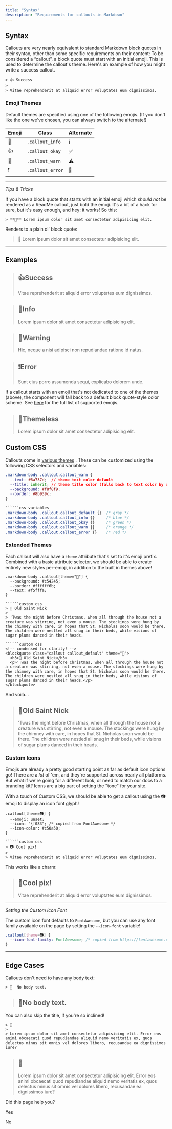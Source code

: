 ```yaml
---
title: "Syntax"
description: "Requirements for callouts in Markdown"
---
```

## Syntax

Callouts are very nearly equivalent to standard Markdown block quotes in their syntax, other than some specific requirements on their content: To be considered a “callout”, a block quote must start with an initial emoji. This is used to determine the callout's theme. Here's an example of how you might write a success callout.

```
> 👍 Success
> 
> Vitae reprehenderit at aliquid error voluptates eum dignissimos.

```

### Emoji Themes

Default themes are specified using one of the following emojis. (If you don't like the one we've chosen, you can always switch to the alternate!)

| Emoji | Class | Alternate |
| --- | --- | --- |
| 📘  | `.callout_info` | ℹ️  |
| 👍  | `.callout_okay` | ✅   |
| 🚧  | `.callout_warn` | ⚠️  |
| ❗️  | `.callout_error` | 🛑  |

* * *

_Tips & Tricks_  

If you have a block quote that starts with an initial emoji which _should not_ be rendered as a ReadMe callout, just bold the emoji. It's a bit of a hack for sure, but it's easy enough, and hey: it works! So this:

```
> **👋** Lorem ipsum dolor sit amet consectetur adipisicing elit.

```

Renders to a plain ol' block quote:

> **👋** Lorem ipsum dolor sit amet consectetur adipisicing elit.

* * *

## Examples

> ## 👍Success
> 
> Vitae reprehenderit at aliquid error voluptates eum dignissimos.

> ## 📘Info
> 
> Lorem ipsum dolor sit amet consectetur adipisicing elit.

> ## 🚧Warning
> 
> Hic, neque a nisi adipisci non repudiandae ratione id natus.

> ## ❗️Error
> 
> Sunt eius porro assumenda sequi, explicabo dolorem unde.

If a callout starts with an emoji that's not dedicated to one of the themes (above), the component will fall back to a default block quote-style color scheme. See [here](https://unicode.org/Public/emoji/14.0/emoji-test.txt)
 for the full list of supported emojis.

> ## 🥇Themeless
> 
> Lorem ipsum dolor sit amet consectetur adipisicing elit.

## Custom CSS

Callouts come in [various themes](#section--examples-)
. These can be customized using the following CSS selectors and variables:

```css variables
.markdown-body .callout.callout_warn {
  --text: #6a737d;  // theme text color default
  --title: inherit; // theme title color (falls back to text color by default)
  --background: #f8f8f9;
  --border: #8b939c;
}

``````css variables
.markdown-body .callout.callout_default {}  /* gray */
.markdown-body .callout.callout_info {}     /* blue */
.markdown-body .callout.callout_okay {}     /* green */
.markdown-body .callout.callout_warn {}     /* orange */
.markdown-body .callout.callout_error {}    /* red */

```

### Extended Themes

Each callout will also have a `theme` attribute that's set to it's emoji prefix. Combined with a basic attribute selector, we should be able to create entirely new styles per-emoji, in addition to the built in themes above!

```custom css
.markdown-body .callout[theme="🎅"] {
  --background: #c54245;
  --border: #ffffff6b;
  --text: #f5fffa;
}

``````custom css
> 🎅 Old Saint Nick
>
> 'Twas the night before Christmas, when all through the house not a creature was stirring, not even a mouse. The stockings were hung by the chimney with care, in hopes that St. Nicholas soon would be there. The children were nestled all snug in their beds, while visions of sugar plums danced in their heads.

``````custom css
<!-- condensed for clarity! -->
<blockquote class="callout callout_default" theme="🎅">
  <h3>🎅 Old Saint Nick</h3>
  <p>'Twas the night before Christmas, when all through the house not a creature was stirring, not even a mouse. The stockings were hung by the chimney with care, in hopes that St. Nicholas soon would be there. The children were nestled all snug in their beds, while visions of sugar plums danced in their heads.</p>
</blockquote>

```

And voilà...

> ## 🎅Old Saint Nick
> 
> 'Twas the night before Christmas, when all through the house not a creature was stirring, not even a mouse. The stockings were hung by the chimney with care, in hopes that St. Nicholas soon would be there. The children were nestled all snug in their beds, while visions of sugar plums danced in their heads.

### Custom Icons

Emojis are already a pretty good starting point as far as default icon options go! There are a _lot_ of 'em, and they're supported across nearly all platforms. But what if we're going for a different look, or need to match our docs to a branding kit? Icons are a big part of setting the "tone" for your site.

With a touch of Custom CSS, we should be able to get a callout using the 📷 emoji to display an icon font glyph!

```custom css
.callout[theme=📷] {
  --emoji: unset;
  --icon: "\f083"; /* copied from FontAwesome */
  --icon-color: #c50a50;
}

``````custom css
> 📷 Cool pix!
>
> Vitae reprehenderit at aliquid error voluptates eum dignissimos.

```

This works like a charm:

> ## 📸Cool pix!
> 
> Vitae reprehenderit at aliquid error voluptates eum dignissimos.

* * *

_Setting the Custom Icon Font_  

The custom icon font defaults to `FontAwesome`, but you can use any font family available on the page by setting the `--icon-font` variable!

```css
.callout[theme=📷] {
  --icon-font-family: FontAwesome; /* copied from https://fontawesome.com/v4.7.0/icon/camera-retro */
}

```

* * *

## Edge Cases

Callouts don't need to have any body text:  
```
> 🥇  No body text.

```

> ## 🥇No body text.

You can also skip the title, if you're so inclined!  
```
> 🥈  
> 
> Lorem ipsum dolor sit amet consectetur adipisicing elit. Error eos animi obcaecati quod repudiandae aliquid nemo veritatis ex, quos delectus minus sit omnis vel dolores libero, recusandae ea dignissimos iure?

```

> ## 🥈
> 
> Lorem ipsum dolor sit amet consectetur adipisicing elit. Error eos animi obcaecati quod repudiandae aliquid nemo veritatis ex, quos delectus minus sit omnis vel dolores libero, recusandae ea dignissimos iure?

Did this page help you?

Yes

No